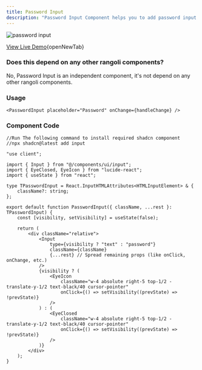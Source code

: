 ```yaml
---
title: Password Input
description: "Password Input Component helps you to add password input in you form like login & register form"
---
```


<Frame>
  <img src="/images/password-input.png" alt="password input" />
</Frame>

[View Live Demo](https://rangoli-components.vercel.app/p/password-input){openNewTab}

### Does this depend on any other rangoli components?
No, Password Input is an independent component, it's not depend on any other rangoli components.

### Usage

```tsx anyComponent.tsx
<PasswordInput placeholder="Password" onChange={handleChange} />
```

### Component Code

```tsx @app/components/Separator.tsx
//Run The following command to install required shadcn component
//npx shadcn@latest add input

"use client";

import { Input } from "@/components/ui/input";
import { EyeClosed, EyeIcon } from "lucide-react";
import { useState } from "react";

type TPasswordInput = React.InputHTMLAttributes<HTMLInputElement> & {
    className?: string;
};

export default function PasswordInput({ className, ...rest }: TPasswordInput) {
    const [visibility, setVisibility] = useState(false);

    return (
        <div className="relative">
            <Input
                type={visibility ? "text" : "password"}
                className={className}
                {...rest} // Spread remaining props (like onClick, onChange, etc.)
            />
            {visibility ? (
                <EyeIcon
                    className="w-4 absolute right-5 top-1/2 -translate-y-1/2 text-black/40 cursor-pointer"
                    onClick={() => setVisibility((prevState) => !prevState)}
                />
            ) : (
                <EyeClosed
                    className="w-4 absolute right-5 top-1/2 -translate-y-1/2 text-black/40 cursor-pointer"
                    onClick={() => setVisibility((prevState) => !prevState)}
                />
            )}
        </div>
    );
}
```
